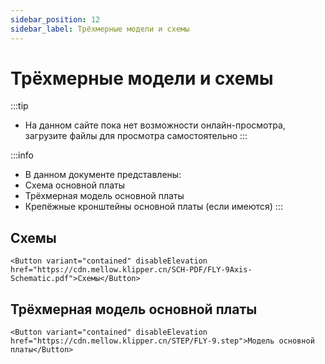 ```yaml
---
sidebar_position: 12
sidebar_label: Трёхмерные модели и схемы
---
```




# Трёхмерные модели и схемы


:::tip
* На данном сайте пока нет возможности онлайн-просмотра, загрузите файлы для просмотра самостоятельно
:::

:::info
* В данном документе представлены:
* Схема основной платы
* Трёхмерная модель основной платы
* Крепёжные кронштейны основной платы (если имеются)
:::

## Схемы

    <Button variant="contained" disableElevation href="https://cdn.mellow.klipper.cn/SCH-PDF/FLY-9Axis-Schematic.pdf">Схемы</Button>


## Трёхмерная модель основной платы

    <Button variant="contained" disableElevation href="https://cdn.mellow.klipper.cn/STEP/FLY-9.step">Модель основной платы</Button>

